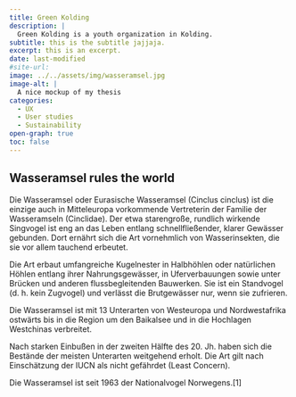 ```yaml
---
title: Green Kolding
description: |
  Green Kolding is a youth organization in Kolding.
subtitle: this is the subtitle jajjaja.
excerpt: this is an excerpt.
date: last-modified
#site-url:
image: ../../assets/img/wasseramsel.jpg
image-alt: |
  A nice mockup of my thesis
categories:
  - UX
  - User studies
  - Sustainability
open-graph: true
toc: false
---
```


## Wasseramsel rules the world

Die Wasseramsel oder Eurasische Wasseramsel (Cinclus cinclus) ist die einzige auch in Mitteleuropa vorkommende Vertreterin der Familie der Wasseramseln (Cinclidae). Der etwa starengroße, rundlich wirkende Singvogel ist eng an das Leben entlang schnellfließender, klarer Gewässer gebunden. Dort ernährt sich die Art vornehmlich von Wasserinsekten, die sie vor allem tauchend erbeutet.

Die Art erbaut umfangreiche Kugelnester in Halbhöhlen oder natürlichen Höhlen entlang ihrer Nahrungsgewässer, in Uferverbauungen sowie unter Brücken und anderen flussbegleitenden Bauwerken. Sie ist ein Standvogel (d. h. kein Zugvogel) und verlässt die Brutgewässer nur, wenn sie zufrieren.

Die Wasseramsel ist mit 13 Unterarten von Westeuropa und Nordwestafrika ostwärts bis in die Region um den Baikalsee und in die Hochlagen Westchinas verbreitet.

Nach starken Einbußen in der zweiten Hälfte des 20. Jh. haben sich die Bestände der meisten Unterarten weitgehend erholt. Die Art gilt nach Einschätzung der IUCN als nicht gefährdet (Least Concern).

Die Wasseramsel ist seit 1963 der Nationalvogel Norwegens.[1]